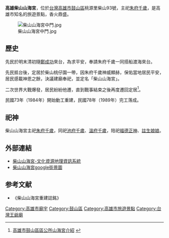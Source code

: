 {{東亞廟宇
| name = 柴山山海宮
| img = File:柴山山海宮.jpg
| img_capt = 
| image_width = 250px
| location = {{TWN}}[[高雄市|高雄市]][[鼓山區|鼓山區]]桃源里柴山93號
| god = [[朱府千歲|朱府千歲]]
| type = 
| struct =  
| open_year =明末清初
| cere_date =[[農曆|農曆]][[八月十五日|八月十五日]]（朱府千歲聖誕）
| mass_rapid_transit =
| bus =  
|}}
'''高雄柴山山海宮'''，位於[[台灣|台灣]][[高雄市|高雄市]][[鼓山區|鼓山區]]桃源里柴山93號，主祀[[朱府千歲|朱府千歲]]，是高雄市知名的旅遊景點，香火鼎盛。

[[File:柴山山海宮中門.jpg|thumb]]



==歷史==
先民於明末清初隨[[鄭成功|鄭成功]]來台，為求平安，奉請朱府千歲一同搭船渡海來台。

先民抵台後，定居於柴山桃仔園一帶，因朱府千歲神威顯赫，保佑當地居民平安，居民感載神恩之餘，決議建廟奉祀，並定名「柴山山海宮」。

二次世界大戰爆發，居民紛紛他遷，直到戰事結束之後再度遷回定居<ref>[http://gushan.kcg.gov.tw/local_detail.php?id=4a51e2023ff 高雄市鼓山區區公所山海宮介紹] {{Wayback|url=http://gushan.kcg.gov.tw/local_detail.php?id=4a51e2023ff |date=20170324175154 }}</ref>。

民國73年（1984年）開始動工重建，民國78年（1989年）完工落成。

==祀神==
柴山山海宮主祀[[朱府千歲|朱府千歲]]，同祀[[池府千歲|池府千歲]]、[[溫府千歲|溫府千歲]]，陪祀[[福德正神|福德正神]]、[[註生娘娘|註生娘娘]]。

==外部連結==
*[http://crgis.rchss.sinica.edu.tw/temples/KaohsiungCity/gushan/64002038-SHG 柴山山海宮-文化資源地理資訊系統] {{Wayback|url=http://crgis.rchss.sinica.edu.tw/temples/KaohsiungCity/gushan/64002038-SHG |date=20200501203356 }}
*[https://www.google.com.tw/maps/@22.645505,120.2528255,3a,90y,77.83h,99.72t/data=!3m6!1e1!3m4!1stBxM5Araz6GS74ILQh9ebg!2e0!7i13312!8i6656 柴山山海宮google街景圖] {{Wayback|url=https://www.google.com.tw/maps/@22.645505,120.2528255,3a,90y,77.83h,99.72t/data=!3m6!1e1!3m4!1stBxM5Araz6GS74ILQh9ebg!2e0!7i13312!8i6656 |date=20200501203355 }}

==参考文献==
{{reflist}}
* 《柴山山海宮重建誌銘》

{{壽山景點}}

[[Category:高雄市廟宇|Category:高雄市廟宇]]
[[Category:鼓山區|Category:鼓山區]]
[[Category:高雄市旅遊景點|Category:高雄市旅遊景點]]
[[Category:台灣王爺廟|Category:台灣王爺廟]]

{{TW-stub}}
{{道教小作品}}